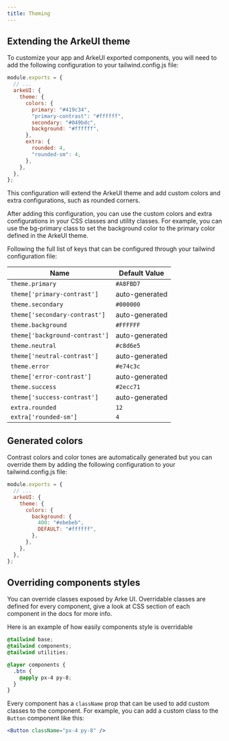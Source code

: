 ```yaml
---
title: Theming
---
```


## Extending the ArkeUI theme

To customize your app and ArkeUI exported components, you will need to add the following configuration to your tailwind.config.js file:

```js
module.exports = {
  // ...
  arkeUI: {
    theme: {
      colors: {
        primary: "#419c34",
        "primary-contrast": "#ffffff",
        secondary: "#049bdc",
        background: "#ffffff",
      },
      extra: {
        rounded: 4,
        "rounded-sm": 4,
      },
    },
  },
};
```

This configuration will extend the ArkeUI theme and add custom colors and extra configurations, such as rounded corners.

After adding this configuration, you can use the custom colors and extra configurations in your CSS classes and utility classes. For example, you can use the bg-primary class to set the background color to the primary color defined in the ArkeUI theme.

Following the full list of keys that can be configured through your tailwind configuration file:

| Name                           | Default Value  |
| ------------------------------ | -------------- |
| `theme.primary`                | `#A8FBD7`      |
| `theme['primary-contrast']`    | auto-generated |
| `theme.secondary`              | `#000000`      |
| `theme['secondary-contrast']`  | auto-generated |
| `theme.background`             | `#FFFFFF`      |
| `theme['background-contrast']` | auto-generated |
| `theme.neutral`                | `#c8d6e5`      |
| `theme['neutral-contrast']`    | auto-generated |
| `theme.error`                  | `#e74c3c`      |
| `theme['error-contrast']`      | auto-generated |
| `theme.success`                | `#2ecc71`      |
| `theme['success-contrast']`    | auto-generated |
| `extra.rounded`                | `12`           |
| `extra['rounded-sm']`          | `4`            |

## Generated colors

Contrast colors and color tones are automatically generated but you can override them by adding the following configuration to your tailwind.config.js file:

```js
module.exports = {
  // ...
  arkeUI: {
    theme: {
      colors: {
        background: {
          400: "#ebebeb",
          DEFAULT: "#ffffff",
        },
      },
    },
  },
};
```

## Overriding components styles

You can override classes exposed by Arke UI. Overridable classes are defined for every component, give a look at CSS section of each component in the docs for more info.

Here is an example of how easily components style is overridable

```css
@tailwind base;
@tailwind components;
@tailwind utilities;

@layer components {
  .btn {
    @apply px-4 py-8;
  }
}
```

Every component has a `className` prop that can be used to add custom classes to the component. For example, you can add a custom class to the `Button` component like this:

```jsx
<Button className="px-4 py-8" />
```
